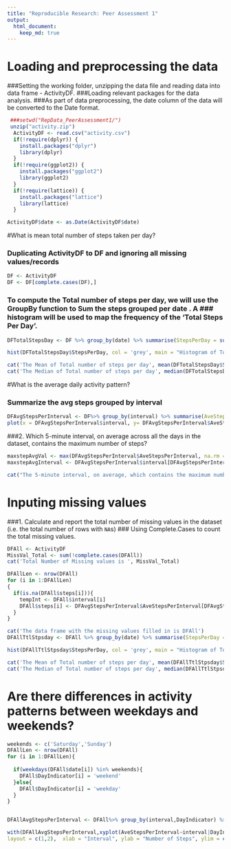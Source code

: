 ```yaml
---
title: "Reproducible Research: Peer Assessment 1"
output: 
  html_document:
    keep_md: true
---
```


# Loading and preprocessing the data

###Setting the working folder, unzipping the data file and reading data into data frame - ActivityDF.
###Loading relevant packages for the data analysis. 
###As part of data preprocessing, the date column of the data will be converted to the Date format.

```r
 ###setwd("RepData_PeerAssessment1/")
 unzip("activity.zip")
  ActivityDF <- read.csv("activity.csv")
  if(!require(dplyr)) {
    install.packages("dplyr")
    library(dplyr)  
  }
  if(!require(ggplot2)) {
    install.packages("ggplot2")
    library(ggplot2)  
  }
  if(!require(lattice)) {
    install.packages("lattice")
    library(lattice)  
  }

ActivityDF$date <- as.Date(ActivityDF$date)
```



#What is mean total number of steps taken per day?

### Duplicating ActivityDF to DF and ignoring all missing values/records
```r
DF <- ActivityDF
DF <- DF[complete.cases(DF),]
```
### To compute the Total number of steps per day, we will use the GroupBy function to Sum the steps grouped per date .  A ### histogram will be used to map the frequency of the 'Total Steps Per Day'.  
```r
DFTotalStepsDay <- DF %>% group_by(date) %>% summarise(StepsPerDay = sum(steps))

hist(DFTotalStepsDay$StepsPerDay, col = 'grey', main = "Histogram of Total Steps taken Per Day", xlab = "Total Steps Per Day",ylim = c(0,40))

cat('The Mean of Total number of steps per day', mean(DFTotalStepsDay$StepsPerDay, na.rm = T))
cat('The Median of Total number of steps per day', median(DFTotalStepsDay$StepsPerDay, na.rm = T))
```
#What is the average daily activity pattern?

### Summarize the avg steps grouped by interval
```r
DFAvgStepsPerInterval <- DF%>% group_by(interval) %>% summarise(AveStepsPerInterval = mean(steps, na.rm = T))
plot(x = DFAvgStepsPerInterval$interval, y= DFAvgStepsPerInterval$AveStepsPerInterval, type = 'l', xlab = 'Intervals', ylab = 'Avg Steps Per Interval', main = "Time Series Plot - Intervals vs Average Steps Per Interval")
```

###2. Which 5-minute interval, on average across all the days in the dataset, contains the maximum number of steps?
```r
maxstepAvgVal <- max(DFAvgStepsPerInterval$AveStepsPerInterval, na.rm = T)
maxstepAvgInterval <- DFAvgStepsPerInterval$interval[DFAvgStepsPerInterval$AveStepsPerInterval == maxstepAvgVal]

cat("The 5-minute interval, on average, which contains the maximum number of steps is ", maxstepAvgInterval)
```

# Inputing missing values

###1. Calculate and report the total number of missing values in the dataset (i.e. the total number of rows with `NA`s)
### Using Complete.Cases to count the total missing values. 
```r
DFAll <- ActivityDF
MissVal_Total <- sum(!complete.cases(DFAll))
cat('Total Number of Missing values is ', MissVal_Total)

DFAllLen <- nrow(DFAll)
for (i in 1:DFAllLen)
{
  if(is.na(DFAll$steps[i])){
    tempInt <- DFAll$interval[i]
    DFAll$steps[i] <- DFAvgStepsPerInterval$AveStepsPerInterval[DFAvgStepsPerInterval$interval == tempInt]
  }
}

cat('The data frame with the missing values filled in is DFAll')
DFAllTtlStpsday <- DFAll %>% group_by(date) %>% summarise(StepsPerDay = sum(steps))

hist(DFAllTtlStpsday$StepsPerDay, col = 'grey', main = "Histogram of Total Steps taken Per Day - DF with no Missing data", xlab = "Total Steps Per Day",ylim = c(0,40))

cat('The Mean of Total number of steps per day', mean(DFAllTtlStpsday$StepsPerDay, na.rm = T))
cat('The Median of Total number of steps per day', median(DFAllTtlStpsday$StepsPerDay, na.rm = T))
```

# Are there differences in activity patterns between weekdays and weekends?

```r
weekends <- c('Saturday','Sunday')
DFAllLen <- nrow(DFAll)
for (i in 1:DFAllLen){
  
  if(weekdays(DFAll$date[i]) %in% weekends){
    DFAll$DayIndicator[i] = 'weekend'
  }else{
    DFAll$DayIndicator[i] = 'weekday'
  }
}


DFAllAvgStepsPerInterval <- DFAll%>% group_by(interval,DayIndicator) %>% summarise(AveStepsPerInterval = mean(steps, na.rm = T))

with(DFAllAvgStepsPerInterval,xyplot(AveStepsPerInterval~interval|DayIndicator, type = 'l',show.given = T, 
layout = c(1,2),  xlab = "Interval", ylab = "Number of Steps", ylim = c(0,250), xlim = c(0,2500), col = 'Blue'))

```
